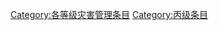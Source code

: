 {{catmore1|[[Wikipedia:灾害管理专题|Wikipedia:灾害管理专题]]}}
{{Articles by Quality|topic=灾害管理|project=灾害管理|format=TOC}}
{{emptycat}}

[[Category:各等级灾害管理条目|Category:各等级灾害管理条目]]
[[Category:丙级条目|Category:丙级条目]]